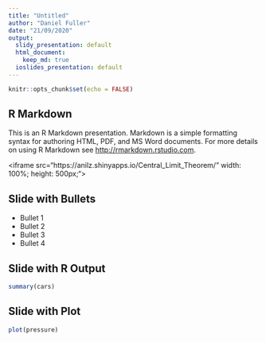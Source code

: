 ```yaml
---
title: "Untitled"
author: "Daniel Fuller"
date: "21/09/2020"
output:
  slidy_presentation: default
  html_document:
    keep_md: true
  ioslides_presentation: default
---
```


```r
knitr::opts_chunk$set(echo = FALSE)
```

## R Markdown

This is an R Markdown presentation. Markdown is a simple formatting syntax for authoring HTML, PDF, and MS Word documents. For more details on using R Markdown see <http://rmarkdown.rstudio.com>.

<iframe src="https://anilz.shinyapps.io/Central_Limit_Theorem/" width: 100%; height: 500px;"></iframe>

## Slide with Bullets

- Bullet 1
- Bullet 2
- Bullet 3
- Bullet 4

## Slide with R Output

```r
summary(cars)
```

## Slide with Plot

```r
plot(pressure)
```

